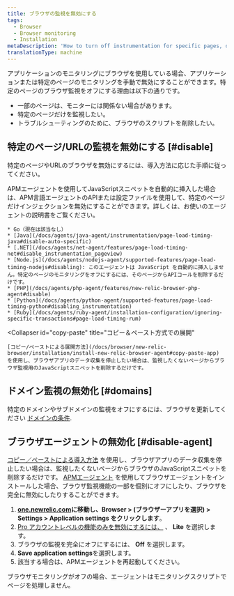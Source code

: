 ```yaml
---
title: ブラウザの監視を無効にする
tags:
  - Browser
  - Browser monitoring
  - Installation
metaDescription: 'How to turn off instrumentation for specific pages, or disable the browser agent completely.'
translationType: machine
---
```


アプリケーションのモニタリングにブラウザを使用している場合、アプリケーションまたは特定のページのモニタリングを手動で無効にすることができます。特定のページのブラウザ監視をオフにする理由は以下の通りです。

* 一部のページは、モニターには関係ない場合があります。
* 特定のページだけを監視したい。
* トラブルシューティングのために、ブラウザのスクリプトを削除したい。

## 特定のページ/URLの監視を無効にする [#disable]

特定のページやURLのブラウザを無効にするには、導入方法に応じた手順に従ってください。

<CollapserGroup>
  <Collapser
    id="agent"
    title="選択されたAPMエージェントで展開される"
  >
    APMエージェントを使用してJavaScriptスニペットを自動的に挿入した場合は、APM言語エージェントのAPIまたは設定ファイルを使用して、特定のページだけインジェクションを無効にすることができます。詳しくは、お使いのエージェントの説明書をご覧ください。

    * Go（現在は該当なし）
    * [Java](/docs/agents/java-agent/instrumentation/page-load-timing-java#disable-auto-specific)
    * [.NET](/docs/agents/net-agent/features/page-load-timing-net#disable_instrumentation_pageview)
    * [Node.js](/docs/agents/nodejs-agent/supported-features/page-load-timing-nodejs#disabling): このエージェントは JavaScript を自動的に挿入しません。特定のページのモニタリングをオフにするには、そのページからAPIコールを削除するだけです。
    * [PHP](/docs/agents/php-agent/features/new-relic-browser-php-agent#disable)
    * [Python](/docs/agents/python-agent/supported-features/page-load-timing-python#disabling_instrumentation)
    * [Ruby](/docs/agents/ruby-agent/installation-configuration/ignoring-specific-transactions#page-load-timing-rum)
  </Collapser>

  <Collapser
    id="copy-paste"
    title="コピー＆ペースト方式での展開"
  >
    [コピー/ペーストによる展開方法](/docs/browser/new-relic-browser/installation/install-new-relic-browser-agent#copy-paste-app) を使用し、ブラウザアプリのデータ収集を停止したい場合は、監視したくないページからブラウザ監視用のJavaScriptスニペットを削除するだけです。
  </Collapser>
</CollapserGroup>

## ドメイン監視の無効化 [#domains]

特定のドメインやサブドメインの監視をオフにするには、ブラウザを更新してください [ドメインの条件](/docs/browser/new-relic-browser/configuration/monitor-or-block-specific-domains-subdomains).

## ブラウザエージェントの無効化 [#disable-agent]

[コピー／ペーストによる導入方法](/docs/browser/new-relic-browser/installation/install-new-relic-browser-agent#copy-paste-app) を使用し、ブラウザアプリのデータ収集を停止したい場合は、監視したくないページからブラウザのJavaScriptスニペットを削除するだけです。 [APMエージェント](/docs/browser/new-relic-browser/installation/install-new-relic-browser-agent#select-apm-app) を使用してブラウザエージェントをインストールした場合、ブラウザ監視機能の一部を個別にオフにしたり、ブラウザを完全に無効にしたりすることができます。

1. **[one.newrelic.com](https://one.newrelic.com/all-capabilities)に移動し、Browser > (ブラウザーアプリを選択) > Settings > Application settings をクリックします**。
2. [Pro アカウントレベルの機能のみを無効にするには、](/docs/browser/new-relic-browser/getting-started/new-relic-browser) 、 **Lite** を選択します。
3. ブラウザの監視を完全にオフにするには、 **Off** を選択します。
4. **Save application settings**を選択します。
5. 該当する場合は、APMエージェントを再起動してください。

ブラウザモニタリングがオフの場合、エージェントはモニタリングスクリプトでページを処理しません。